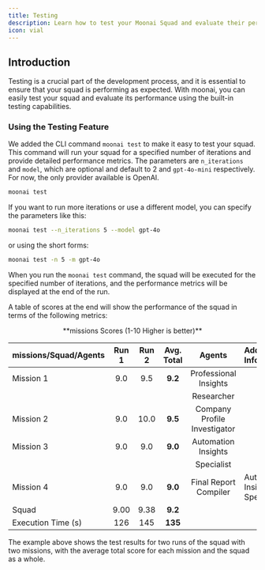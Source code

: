 ```yaml
---
title: Testing
description: Learn how to test your Moonai Squad and evaluate their performance.
icon: vial
---
```


## Introduction

Testing is a crucial part of the development process, and it is essential to ensure that your squad is performing as expected. With moonai, you can easily test your squad and evaluate its performance using the built-in testing capabilities.

### Using the Testing Feature

We added the CLI command `moonai test` to make it easy to test your squad. This command will run your squad for a specified number of iterations and provide detailed performance metrics. The parameters are `n_iterations` and `model`, which are optional and default to 2 and `gpt-4o-mini` respectively. For now, the only provider available is OpenAI.

```bash
moonai test
```

If you want to run more iterations or use a different model, you can specify the parameters like this:

```bash
moonai test --n_iterations 5 --model gpt-4o
```

or using the short forms:

```bash
moonai test -n 5 -m gpt-4o
```

When you run the `moonai test` command, the squad will be executed for the specified number of iterations, and the performance metrics will be displayed at the end of the run.

A table of scores at the end will show the performance of the squad in terms of the following metrics:

<center>**missions Scores (1-10 Higher is better)**</center>

| missions/Squad/Agents  | Run 1 | Run 2 | Avg. Total | Agents                         | Additional Info                  |
|:------------------|:-----:|:-----:|:----------:|:------------------------------:|:---------------------------------|
| Mission 1        |  9.0  |  9.5  |    **9.2**     | Professional Insights          |                                  |
|                    |       |       |            | Researcher                     |                                  |
| Mission 2        |  9.0  | 10.0  |    **9.5**     | Company Profile Investigator   |                                  |
| Mission 3        |  9.0  |  9.0  |    **9.0**     | Automation Insights            |                                  |
|                    |       |       |            | Specialist                     |                                  |
| Mission 4        |  9.0  |  9.0  |    **9.0**     | Final Report Compiler          | Automation Insights Specialist   |
| Squad         | 9.00  | 9.38  |    **9.2**     |                                |                                  |
| Execution Time (s) |  126  |  145  |    **135**     |                                |                                  |

The example above shows the test results for two runs of the squad with two missions, with the average total score for each mission and the squad as a whole.
